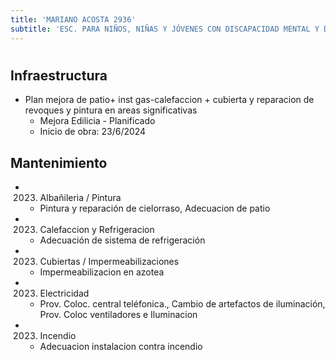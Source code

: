 ```yaml
---
title: 'MARIANO ACOSTA 2936'
subtitle: 'ESC. PARA NIÑOS, NIÑAS Y JÓVENES CON DISCAPACIDAD MENTAL Y DE FORMACIÓN INTEGRAL N° 07 JUAN XXIII'
---
```


#
## Infraestructura

* Plan mejora de  patio+ inst gas-calefaccion + cubierta  y reparacion de revoques y pintura en areas significativas 
    + Mejora Edilicia - Planificado 
    + Inicio de obra: 23/6/2024 






## Mantenimiento

*  (2023) Albañileria / Pintura 
    + Pintura y reparación de cielorraso, Adecuacion de patio

*  (2023) Calefaccion y Refrigeracion 
    + Adecuación de sistema de refrigeración

*  (2023) Cubiertas / Impermeabilizaciones 
    + Impermeabilizacion en azotea

*  (2023) Electricidad 
    + Prov. Coloc.  central teléfonica., Cambio de artefactos de iluminación, Prov. Coloc  ventiladores e Iluminacion

*  (2023) Incendio 
    + Adecuacion instalacion contra incendio




